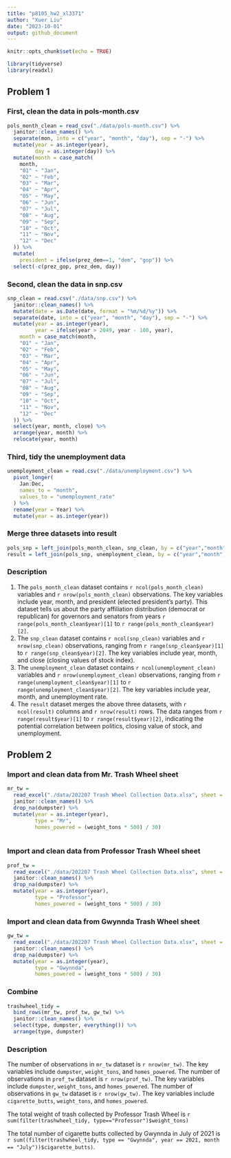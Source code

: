 ```yaml
---
title: "p8105_hw2_xl3371"
author: "Xuer Liu"
date: "2023-10-01"
output: github_document
---
```


```r
knitr::opts_chunk$set(echo = TRUE)
```

```r
library(tidyverse)
library(readxl)
```

## Problem 1

### First, clean the data in pols-month.csv
```r
pols_month_clean = read_csv("./data/pols-month.csv") %>%
  janitor::clean_names() %>%
  separate(mon, into = c("year", "month", "day"), sep = "-") %>%
  mutate(year = as.integer(year),
         day = as.integer(day)) %>%
  mutate(month = case_match(
    month, 
    "01" ~ "Jan",
    "02" ~ "Feb",
    "03" ~ "Mar",
    "04" ~ "Apr",
    "05" ~ "May",
    "06" ~ "Jun",
    "07" ~ "Jul",
    "08" ~ "Aug",
    "09" ~ "Sep",
    "10" ~ "Oct",
    "11" ~ "Nov",
    "12" ~ "Dec"
  )) %>%
  mutate(
    president = ifelse(prez_dem==1, "dem", "gop")) %>%
  select(-c(prez_gop, prez_dem, day))
```

### Second, clean the data in snp.csv
```r
snp_clean = read.csv("./data/snp.csv") %>%
  janitor::clean_names() %>%
  mutate(date = as.Date(date, format = "%m/%d/%y")) %>%
  separate(date, into = c("year", "month", "day"), sep = "-") %>%
  mutate(year = as.integer(year),
         year = ifelse(year > 2049, year - 100, year),
    month = case_match(month, 
    "01" ~ "Jan",
    "02" ~ "Feb",
    "03" ~ "Mar",
    "04" ~ "Apr",
    "05" ~ "May",
    "06" ~ "Jun",
    "07" ~ "Jul",
    "08" ~ "Aug",
    "09" ~ "Sep",
    "10" ~ "Oct",
    "11" ~ "Nov",
    "12" ~ "Dec"
  )) %>%
  select(year, month, close) %>%
  arrange(year, month) %>%
  relocate(year, month)
```

### Third, tidy the unemployment data
```r
unemployment_clean = read.csv("./data/unemployment.csv") %>%
  pivot_longer(
    Jan:Dec,
    names_to = "month",
    values_to = "umemployment_rate"
  ) %>%
  rename(year = Year) %>%
  mutate(year = as.integer(year))
```

### Merge three datasets into result
```r
pols_snp = left_join(pols_month_clean, snp_clean, by = c("year","month"))
result = left_join(pols_snp, unemployment_clean, by = c("year","month"))
```

### Description
1. The `pols_month_clean` dataset contains `r ncol(pols_month_clean)` variables and `r nrow(pols_month_clean)` observations. The key variables include year, month, and president (elected president's party). This dataset tells us about the party affiliation distribution (democrat or republican) for governors and senators from years `r range(pols_month_clean$year)[1]` to `r range(pols_month_clean$year)[2]`. 
2. The `snp_clean` dataset contains `r ncol(snp_clean)` variables and `r nrow(snp_clean)` observations, ranging from `r range(snp_clean$year)[1]` to `r range(snp_clean$year)[2]`. The key variables include year, month, and close (closing values of stock index).
3. The `unemployment_clean` dataset contains `r ncol(unemployment_clean)` variables and `r nrow(unemployment_clean)` observations, ranging from `r range(unemployment_clean$year)[1]` to `r range(unemployment_clean$year)[2]`. The key variables include year, month, and unemployment rate.
4. The `result` dataset merges the above three datasets, with `r ncol(result)` columns and `r nrow(result)` rows. The data ranges from `r range(result$year)[1]` to `r range(result$year)[2]`, indicating the potential correlation between politics, closing value of stock, and unemployment.

## Problem 2

### Import and clean data from Mr. Trash Wheel sheet
```r
mr_tw = 
  read_excel("./data/202207 Trash Wheel Collection Data.xlsx", sheet = 1, range = "A2:N549") %>%
  janitor::clean_names() %>%
  drop_na(dumpster) %>%
  mutate(year = as.integer(year),
         type = "Mr",
         homes_powered = (weight_tons * 500) / 30) 
  
```

### Import and clean data from Professor Trash Wheel sheet
```r
prof_tw =
  read_excel("./data/202207 Trash Wheel Collection Data.xlsx", sheet = 2, range = "A2:M96") %>%
  janitor::clean_names() %>%
  drop_na(dumpster) %>%
  mutate(year = as.integer(year),
         type = "Professor",
         homes_powered = (weight_tons * 500) / 30) 
```

### Import and clean data from Gwynnda Trash Wheel sheet
```r
gw_tw =
  read_excel("./data/202207 Trash Wheel Collection Data.xlsx", sheet = 4, range = "A2:K108") %>%
  janitor::clean_names() %>%
  drop_na(dumpster) %>%
  mutate(year = as.integer(year),
         type = "Gwynnda",
         homes_powered = (weight_tons * 500) / 30) 
```

### Combine
```r
trashwheel_tidy = 
  bind_rows(mr_tw, prof_tw, gw_tw) %>% 
  janitor::clean_names() %>% 
  select(type, dumpster, everything()) %>% 
  arrange(type, dumpster)
```

### Description
The number of observations in `mr_tw` dataset is `r nrow(mr_tw)`. The key variables include `dumpster`, `weight_tons`, and `homes_powered`.
The number of observations in `prof_tw` dataset is `r nrow(prof_tw)`. The key variables include `dumpster`, `weight_tons`, and `homes_powered`.
The number of observations in `gw_tw` dataset is `r nrow(gw_tw)`. The key variables include `cigarette_butts`, `weight_tons`, and `homes_powered`.

The total weight of trash collected by Professor Trash Wheel is `r sum(filter(trashwheel_tidy, type=="Professor")$weight_tons)`

The total number of cigarette butts collected by Gwynnda in July of 2021 is `r sum((filter(trashwheel_tidy, type == "Gwynnda", year == 2021, month == "July"))$cigarette_butts)`.

